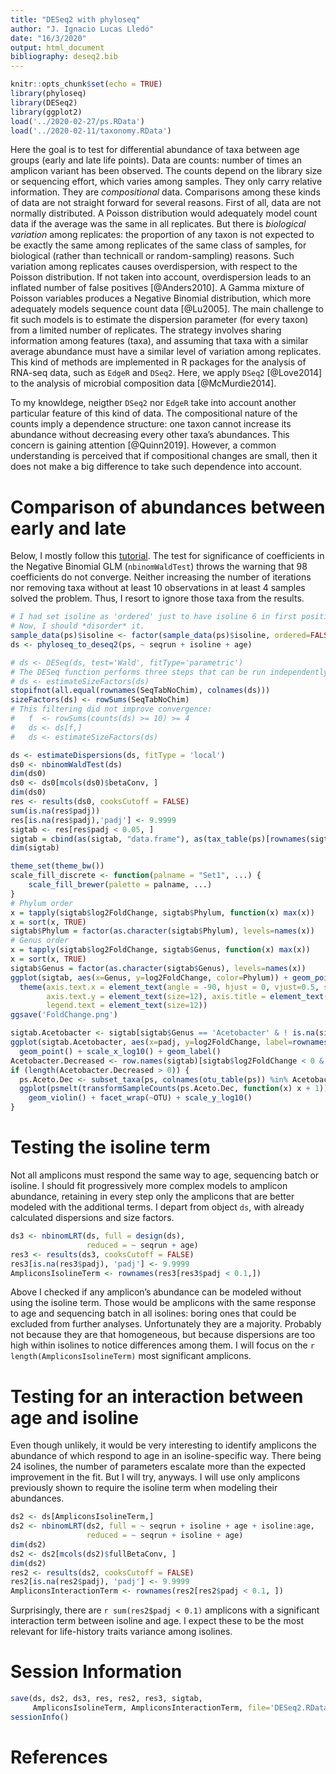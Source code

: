 ```yaml
---
title: "DESeq2 with phyloseq"
author: "J. Ignacio Lucas Lledó"
date: "16/3/2020"
output: html_document
bibliography: deseq2.bib
---
```


```r
knitr::opts_chunk$set(echo = TRUE)
library(phyloseq)
library(DESeq2)
library(ggplot2)
load('../2020-02-27/ps.RData')
load('../2020-02-11/taxonomy.RData')
```

Here the goal is to test for differential abundance of taxa between age groups
(early and late life points). Data are counts: number of times an amplicon variant
has been observed. The counts depend on the library size or sequencing effort, which
varies among samples. They only carry relative information. They are *compositional*
data. Comparisons among these kinds of data are not straight forward for several
reasons. First of all, data are not normally distributed. A Poisson distribution
would adequately model count data if the average was the same in all replicates.
But there is *biological variation* among replicates: the proportion of any taxon
is not expected to be exactly the same among replicates of the same class of
samples, for biological (rather than technicall or random-sampling) reasons. Such
variation among replicates causes overdispersion, with respect to the Poisson
distribution. If not taken into account, overdispersion leads to an inflated number
of false positives [@Anders2010]. A Gamma mixture of Poisson variables produces
a Negative Binomial distribution, which more adequately models sequence count data
[@Lu2005]. The main challenge to fit such models is to estimate the dispersion
parameter (for every taxon) from a limited number of replicates. The strategy
involves sharing information among features (taxa), and assuming that taxa with
a similar average abundance must have a similar level of variation among replicates.
This kind of methods are implemented in R packages for the analysis of RNA-seq
data, such as `EdgeR` and `DSeq2`. Here, we apply `DSeq2` [@Love2014] to the analysis
of microbial composition data [@McMurdie2014].

To my knowldege, neigther `DSeq2` nor `EdgeR` take into account another particular
feature of this kind of data. The compositional nature of the counts imply a
dependence structure: one taxon cannot increase its abundance without decreasing
every other taxa's abundances. This concern is gaining attention [@Quinn2019].
However, a common understanding is perceived that if compositional changes are
small, then it does not make a big difference to take such dependence into account.

# Comparison of abundances between early and late

Below, I mostly follow this [tutorial](https://joey711.github.io/phyloseq-extensions/DESeq2.html).
The test for significance of coefficients in the Negative Binomial GLM (`nbinomWaldTest`)
throws the warning that 98 coefficients do not converge. Neither increasing the number of
iterations nor removing taxa without at least 10 observations in at least 4 samples solved
the problem. Thus, I resort to ignore those taxa from the results.

```r
# I had set isoline as 'ordered' just to have isoline 6 in first position in plots.
# Now, I should *disorder* it.
sample_data(ps)$isoline <- factor(sample_data(ps)$isoline, ordered=FALSE)
ds <- phyloseq_to_deseq2(ps, ~ seqrun + isoline + age)

# ds <- DESeq(ds, test='Wald', fitType='parametric')
# The DESeq function performs three steps that can be run independently:
# ds <- estimateSizeFactors(ds)
stopifnot(all.equal(rownames(SeqTabNoChim), colnames(ds)))
sizeFactors(ds) <- rowSums(SeqTabNoChim)
# This filtering did not improve convergence:
#   f  <- rowSums(counts(ds) >= 10) >= 4
#   ds <- ds[f,]
#   ds <- estimateSizeFactors(ds)

ds <- estimateDispersions(ds, fitType = 'local')
ds0 <- nbinomWaldTest(ds)
dim(ds0)
ds0 <- ds0[mcols(ds0)$betaConv, ]
dim(ds0)
res <- results(ds0, cooksCutoff = FALSE)
sum(is.na(res$padj))
res[is.na(res$padj),'padj'] <- 9.9999
sigtab <- res[res$padj < 0.05, ]
sigtab = cbind(as(sigtab, "data.frame"), as(tax_table(ps)[rownames(sigtab), ], "matrix"))
dim(sigtab)
```

```r
theme_set(theme_bw())
scale_fill_discrete <- function(palname = "Set1", ...) {
    scale_fill_brewer(palette = palname, ...)
}
# Phylum order
x = tapply(sigtab$log2FoldChange, sigtab$Phylum, function(x) max(x))
x = sort(x, TRUE)
sigtab$Phylum = factor(as.character(sigtab$Phylum), levels=names(x))
# Genus order
x = tapply(sigtab$log2FoldChange, sigtab$Genus, function(x) max(x))
x = sort(x, TRUE)
sigtab$Genus = factor(as.character(sigtab$Genus), levels=names(x))
ggplot(sigtab, aes(x=Genus, y=log2FoldChange, color=Phylum)) + geom_point(size=6) + 
  theme(axis.text.x = element_text(angle = -90, hjust = 0, vjust=0.5, size=12),
        axis.text.y = element_text(size=12), axis.title = element_text(size=14),
        legend.text = element_text(size=12))
ggsave('FoldChange.png')
```

```r
sigtab.Acetobacter <- sigtab[sigtab$Genus == 'Acetobacter' & ! is.na(sigtab$Genus), ]
ggplot(sigtab.Acetobacter, aes(x=padj, y=log2FoldChange, label=rownames(sigtab.Acetobacter))) +
  geom_point() + scale_x_log10() + geom_label()
Acetobacter.Decreased <- row.names(sigtab)[sigtab$log2FoldChange < 0 & sigtab$Genus == 'Acetobacter' & ! is.na(sigtab$Genus)]
if (length(Acetobacter.Decreased > 0)) {
  ps.Aceto.Dec <- subset_taxa(ps, colnames(otu_table(ps)) %in% Acetobacter.Decreased)
  ggplot(psmelt(transformSampleCounts(ps.Aceto.Dec, function(x) x + 1)), aes(x=age, y=Abundance)) +
    geom_violin() + facet_wrap(~OTU) + scale_y_log10()
}
```

# Testing the isoline term

Not all amplicons must respond the same way to age, sequencing batch or isoline.
I should fit progressively more complex models to amplicon abundance, retaining
in every step only the amplicons that are better modeled with the additional terms.
I depart from object `ds`, with already calculated dispersions and size factors.

```r
ds3 <- nbinomLRT(ds, full = design(ds),
                 reduced = ~ seqrun + age)
res3 <- results(ds3, cooksCutoff = FALSE)
res3[is.na(res3$padj), 'padj'] <- 9.9999
AmpliconsIsolineTerm <- rownames(res3[res3$padj < 0.1,])
```

Above I checked if any amplicon's abundance can be modeled without using the isoline
term. Those would be amplicons with the same response to age and sequencing batch in
all isolines: boring ones that could be excluded from further analyses. Unfortunately
they are a majority. Probably not because they are that homogeneous, but because
dispersions are too high within isolines to notice differences among them. I will
focus on the `r length(AmpliconsIsolineTerm)` most significant amplicons.

# Testing for an interaction between age and isoline

Even though unlikely, it would be very interesting to identify amplicons the abundance
of which respond to age in an isoline-specific way. There being 24 isolines, the number
of parameters escalate more than the expected improvement in the fit. But I will try,
anyways. I will use only amplicons previously shown to require the isoline term when
modeling their abundances.

```r
ds2 <- ds[AmpliconsIsolineTerm,]
ds2 <- nbinomLRT(ds2, full = ~ seqrun + isoline + age + isoline:age,
                 reduced = ~ seqrun + isoline + age)
dim(ds2)
ds2 <- ds2[mcols(ds2)$fullBetaConv, ]
dim(ds2)
res2 <- results(ds2, cooksCutoff = FALSE)
res2[is.na(res2$padj), 'padj'] <- 9.9999
AmpliconsInteractionTerm <- rownames(res2[res2$padj < 0.1, ])
```

Surprisingly, there are `r sum(res2$padj < 0.1)` amplicons with a significant
interaction term between isoline and age. I expect these to be the most relevant
for life-history traits variance among isolines.

# Session Information

```r
save(ds, ds2, ds3, res, res2, res3, sigtab,
     AmpliconsIsolineTerm, AmpliconsInteractionTerm, file='DESeq2.RData')
sessionInfo()
```

# References
